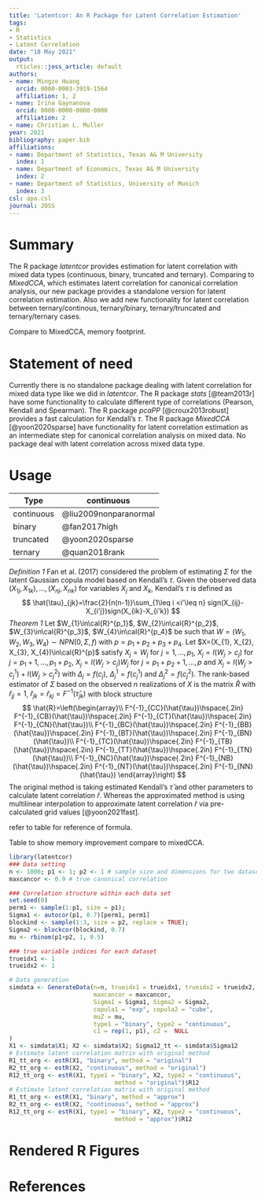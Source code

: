 ```yaml
---
title: 'Latentcor: An R Package for Latent Correlation Estimation'
tags:
- R
- Statistics
- Latent Correlation
date: "18 May 2021"
output:
  rticles::joss_article: default
authors:
- name: Mingze Huang
  orcid: 0000-0003-3919-1564
  affiliation: 1, 2
- name: Irina Gaynanova
  orcid: 0000-0000-0000-0000
  affiliation: 2
- name: Christian L. Muller
year: 2021
bibliography: paper.bib
affiliations:
- name: Department of Statistics, Texas A& M University
  index: 1
- name: Department of Economics, Texas A& M University
  index: 2
- name: Department of Statistics, University of Munich
  index: 3
csl: apa.csl
journal: JOSS
---
```


# Summary

The R package *latentcor* provides estimation for latent correlation with mixed data types (continuous, binary, truncated and ternary). Comparing to *MixedCCA*, which estimates latent correlation for canonical correlation analysis, our new package provides a standalone version for latent correlation estimation. Also we add new functionality for latent correlation between ternary/continous, ternary/binary, ternary/truncated and ternary/ternary cases.


Compare to MixedCCA, memory footprint.

# Statement of need
Currently there is no standalone package dealing with latent correlation for mixed data type like we did in *latentcor*. The R package *stats* [@team2013r] have some functionality to calculate different type of correlations (Pearson, Kendall and Spearman). The R package *pcaPP* [@croux2013robust] provides a fast calculation for Kendall's $\tau$. The R package *MixedCCA* [@yoon2020sparse] have functionality for latent correlation estimation as an intermediate step for canonical correlation analysis on mixed data.
No package deal with latent correlation across mixed data type.

# Usage
 
 |Type | continuous | binary | truncated | ternary |
|-----|----------|
|continuous | @liu2009nonparanormal | @fan2017high | @yoon2020sparse | @quan2018rank |
|binary | @fan2017high | @fan2017high | @yoon2020sparse | @quan2018rank |
|truncated | @yoon2020sparse | @yoon2020sparse | @yoon2020sparse | This paper |
|ternary | @quan2018rank | @quan2018rank | This paper | @quan2018rank |
 
*Definition 1* Fan et al. (2017) considered the problem of estimating $\Sigma$ for the latent Gaussian copula model based on Kendall's $\tau$. Given the observed data $(X_{1j}, X_{1k}), ..., (X_{nj}, X_{nk})$ for variables $X_{j}$ and $X_{k}$, Kendall's $\tau$ is defined as
$$
\hat{\tau}_{jk}=\frac{2}{n(n-1)}\sum_{1\leq i <i'\leq n} sign(X_{ij}-X_{i'j})sign(X_{ik}-X_{i'k})
$$
*Theorem 1* Let $W_{1}\in\cal{R}^{p_1}$, $W_{2}\in\cal{R}^{p_2}$, $W_{3}\in\cal{R}^{p_3}$, $W_{4}\in\cal{R}^{p_4}$ be such that $W=(W_{1}, W_{2}, W_{3}, W_{4})\sim NPN(0,\Sigma,f)$ with $p=p_{1}+p_{2}+p_{3}+p_{4}$. Let $X=(X_{1}, X_{2}, X_{3}, X_{4})\in\cal{R}^{p}$ satisfy $X_{j}=W_{j}$ for $j=1,...,p_{1}$, $X_{j}=I(W_{j}>c_{j})$ for $j=p_{1}+1,...,p_{1}+p_{2}$, $X_{j}=I(W_{j}>c_{j})W_{j}$ for $j=p_{1}+p_{2}+1,...,p$ and $X_{j}=I(W_{j}>c_{j}^{1})+I(W_{j}>c_{j}^{2})$ with $\Delta_{j}=f(c_{j})$, $\Delta_{j}^{1}=f(c_{j}^{1})$ and $\Delta_{j}^{2}=f(c_{j}^{2})$. The rank-based estimator of $\Sigma$ based on the observed $n$ realizations of $X$ is the matrix $\hat{R}$ with $\hat{r}_{jj}=1$, $\hat{r}_{jk}=\hat{r}_{kj}=F^{-1}(\hat{\tau}_{jk})$ with block structure
$$
\hat{R}=\left(\begin{array}\\
F^{-1}_{CC}(\hat{\tau})\hspace{.2in} F^{-1}_{CB}(\hat{\tau})\hspace{.2in} F^{-1}_{CT}(\hat{\tau})\hspace{.2in} F^{-1}_{CN}(\hat{\tau})\\
F^{-1}_{BC}(\hat{\tau})\hspace{.2in} F^{-1}_{BB}(\hat{\tau})\hspace{.2in} F^{-1}_{BT}(\hat{\tau})\hspace{.2in} F^{-1}_{BN}(\hat{\tau})\\
F^{-1}_{TC}(\hat{\tau})\hspace{.2in} F^{-1}_{TB}(\hat{\tau})\hspace{.2in} F^{-1}_{TT}(\hat{\tau})\hspace{.2in} F^{-1}_{TN}(\hat{\tau})\\
F^{-1}_{NC}(\hat{\tau})\hspace{.2in} F^{-1}_{NB}(\hat{\tau})\hspace{.2in} F^{-1}_{NT}(\hat{\tau})\hspace{.2in} F^{-1}_{NN}(\hat{\tau})
\end{array}\right)
$$
The original method is taking estimated Kendall's $\hat{\tau}$ and other parameters to calculate latent correlation $\hat{r}$. Whereas the approximated method is using multilinear interpolation to approximate latent correlation $\hat{r}$ via pre-calculated grid values [@yoon2021fast].


refer to table for reference of formula.
 
 
 Table to show memory improvement compare to mixedCCA.
```r
library(latentcor)
### Data setting
n <- 1000; p1 <- 1; p2 <- 1 # sample size and dimensions for two datasets.
maxcancor <- 0.9 # true canonical correlation

### Correlation structure within each data set
set.seed(0)
perm1 <- sample(1:p1, size = p1);
Sigma1 <- autocor(p1, 0.7)[perm1, perm1]
blockind <- sample(1:3, size = p2, replace = TRUE);
Sigma2 <- blockcor(blockind, 0.7)
mu <- rbinom(p1+p2, 1, 0.5)

### true variable indices for each dataset
trueidx1 <- 1
trueidx2 <- 1

# Data generation
simdata <- GenerateData(n=n, trueidx1 = trueidx1, trueidx2 = trueidx2,
                        maxcancor = maxcancor,
                        Sigma1 = Sigma1, Sigma2 = Sigma2,
                        copula1 = "exp", copula2 = "cube",
                        muZ = mu,
                        type1 = "binary", type2 = "continuous",
                        c1 = rep(1, p1), c2 =  NULL
)
X1 <- simdata$X1; X2 <- simdata$X2; Sigma12_tt <- simdata$Sigma12
# Estimate latent correlation matrix with original method
R1_tt_org <- estR(X1, "binary", method = "original")
R2_tt_org <- estR(X2, "continuous", method = "original")
R12_tt_org <- estR(X1, type1 = "binary", X2, type2 = "continuous",
                              method = "original")$R12
# Estimate latent correlation matrix with original method
R1_tt_org <- estR(X1, "binary", method = "approx")
R2_tt_org <- estR(X2, "continuous", method = "approx")
R12_tt_org <- estR(X1, type1 = "binary", X2, type2 = "continuous",
                              method = "approx")$R12
```

# Rendered R Figures

# References
